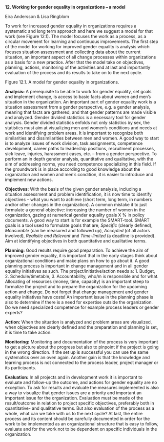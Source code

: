 **12. Working for gender equality in organizations -- a model**

Eira Andersson & Lisa Ringblom

To work for increased gender equality in organizations requires a systematic and long term approach and here we suggest a model for that work (see Figure 12.1). The model focuses the work as a process, as a circular movement for learning and continuous improvements. The first step of the model for working for improved gender equality is analysis which focuses situation assessment and collecting data about the current situation, an important aspect of all change processes within organizations as a basis for a new practice. After that the model take on objectives, planning, actions, monitoring of the activities and at last and importantly evaluation of the process and its results to take on to the next cycle.

Figure 12.1. A model for gender equality in organizations.

**Analysis:** A prerequisite to be able to work for gender equality, set goals and implement change, is access to basic facts about women and men's situation in the organization. An important part of gender equality work is a situation assessment from a gender perspective, e.g. a gender analysis, meaning that facts are gathered, and that gender patterns are made visible and analyzed. Gender divided statistics is a necessary tool for gender analysis. Gender divided statistics enfolds not only statistics by sex, the statistics must aim at visualizing men and women's conditions and needs at work and identifying problem areas. It is important to recognize both similarities and dissimilarities between men and women. A good way to start is to analyze issues of work division, task assignments, competence development, career paths to leadership positions, recruitment processes, sick leave, injuries, harassment cases, etc. -- from a gender perspective. To perform an in depth gender analysis, quantitative and qualitative, with the aim of addressing norms, you need competence specializing in this field. If the groundwork is in place according to good knowledge about the organization and women and men's condition, it is easier to introduce and implement new actions.

**Objectives:** With the basis of the given gender analysis, including a situation assessment and problem identification, it is now time to identify objectives -- what you want to achieve (short term, long term, in numbers and/or other changes in the organization). A common mistake it to just formulate a general objective: increasing the number of women in the organization, gazing at numerical gender equality goals X % in policy documents. A good way to start is for example the SMART-tool. SMART goals is a tool used to formulate goals that are; *Specific* (clearly defined), *Measurable* (can be measured and followed up), *Accepted* (of all actors involved), *Realistic and Relevant* and *Time-limited* (a deadline is provided). Aim at identifying objectives in both quantitative and qualitative terms.

**Planning:** Good results require good preparation. To achieve the aim of improved gender equality, it is important that in the early stages think about organizational conditions and make plans on how to go about it. A good planning process is important in change management and in all gender equality initiatives as such. The project/initiative/action needs a: 1. Budget, 2. Schedule/timetable, 3. Accountability, who/m is responsible and for what. Allocating of resources (money, time, capacity) is an important steep to formalize the project and to prepare the organization for the upcoming action and change. Do not forget that change management and gender equality initiatives have costs! An important issue in the planning phase is also to determine if there is a need for expertise outside the organization. Do we need specialized competence for example process leaders or gender experts?

**Action:** When the situation is analyzed and problem areas are visualized, when objectives are clearly defined and the preparation and planning is set, it is time to take action.

**Monitoring:** Monitoring and documentation of the process is very important to get a picture about the progress but also to pinpoint if the project is going in the wrong direction. If the set up is successful you can use the same systematics over an oven again. Another gain is that the knowledge and learning process is not connected to the process leader, project manager or its participants.

**Evaluation:** In all projects and in development work it is important to evaluate and follow-up the outcome, and actions for gender equality are no exception. To ask for results and evaluate the measures implemented is also a way to visualize that gender issues are a priority and important an important issue for the organization. Evaluation must be made of the result/outcome in relation to project specific objectives, preferably both in quantitative- and qualitative terms. But also evaluation of the process as a whole, what can we take with us to the next cycle? At last, the entire process and its content should be carefully documented in order for the work to be implemented as an organizational structure that is easy to follow, evaluate and for the work not to be dependent on specific individuals in the organization.
